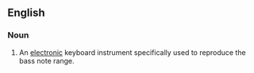 ==English==

===Noun===
{{en-noun|es}}

# {{lb|en|musical instruments}} An [[electronic]] keyboard instrument specifically used to reproduce the bass note range.